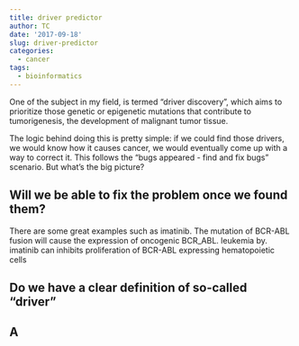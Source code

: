 ```yaml
---
title: driver predictor
author: TC
date: '2017-09-18'
slug: driver-predictor
categories:
  - cancer
tags:
  - bioinformatics
---
```


One of the subject in my field, is termed "driver discovery", which aims to prioritize those genetic or epigenetic mutations that contribute to tumorigenesis, the development of malignant tumor tissue.

The logic behind doing this is pretty simple: if we could find those drivers, we would know how it causes cancer, we would eventually come up with a way to correct it. This follows the "bugs appeared - find and fix bugs" scenario. But what's the big picture?

## Will we be able to fix the problem once we found them?

There are some great examples such as imatinib. The mutation of BCR-ABL fusion will cause the expression of oncogenic BCR_ABL.  leukemia by. imatinib can inhibits proliferation of BCR-ABL expressing hematopoietic cells 


## Do we have a clear definition of so-called "driver"


## A
